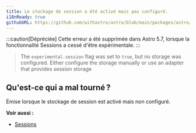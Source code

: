 ```yaml
---
title: Le stockage de session a été activé mais pas configuré.
i18nReady: true
githubURL: https://github.com/withastro/astro/blob/main/packages/astro/src/core/errors/errors-data.ts
---
```


:::caution[Dépréciée]
Cette erreur a été supprimée dans Astro 5.7, lorsque la fonctionnalité Sessions a cessé d'être expérimentale.
:::

> The `experimental.session` flag was set to `true`, but no storage was configured. Either configure the storage manually or use an adapter that provides session storage

## Qu'est-ce qui a mal tourné ?
Émise lorsque le stockage de session est activé mais non configuré.

**Voir aussi :**
- [Sessions](/fr/guides/sessions/)
